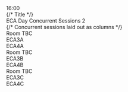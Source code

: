 <div className="ProgramLineItem">
    <div className="cpTime">
        16:00
    </div>
    <div className="cpItems">
        {/* Title */}
        <div className="cpSingleEntry titleEntry">
            <div className="cpBigTitleText">
            ECA Day Concurrent Sessions 2
            </div>
        </div>
        {/* Concurrent sessions laid out as columns */}
        <div className="cpSessionColumns">
            <div className="cpSessionColumn">
                <div className="cpRoom">
                    Room TBC
                </div>
                <div className="cpColumnEntry">
                    ECA3A
                </div>
                <div className="cpColumnEntry">
                    ECA4A
                </div>
            </div>
            <div className="cpSessionColumn">
                <div className="cpRoom">
                    Room TBC
                </div>
                <div className="cpColumnEntry">
                    ECA3B
                </div>
                <div className="cpColumnEntry">
                    ECA4B
                </div>
            </div>
            <div className="cpSessionColumn">
                <div className="cpRoom">
                    Room TBC
                </div>
                <div className="cpColumnEntry">
                    ECA3C
                </div>
                <div className="cpColumnEntry">
                    ECA4C
                </div>
            </div>
        </div>
    </div>
</div>
